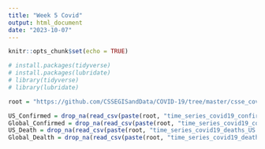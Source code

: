 ```yaml
---
title: "Week 5 Covid"
output: html_document
date: "2023-10-07"
---
```


```r
knitr::opts_chunk$set(echo = TRUE)
```

```r
# install.packages(tidyverse)
# install.packages(lubridate)
# library(tidyverse)
# library(lubridate)

root = "https://github.com/CSSEGISandData/COVID-19/tree/master/csse_covid_19_data/csse_covid_19_time_series/"

US_Confirmed = drop_na(read_csv(paste(root, "time_series_covid19_confirmed_US.csv", sep="")))
Global_Confirmed = drop_na(read_csv(paste(root, "time_series_covid19_confirmed_global.csv", sep="")))
US_Death = drop_na(read_csv(paste(root, "time_series_covid19_deaths_US.csv", sep="")))
Global_Dealth = drop_na(read_csv(paste(root, "time_series_covid19_deaths_global.csv", sep="")))
```

``` r

```